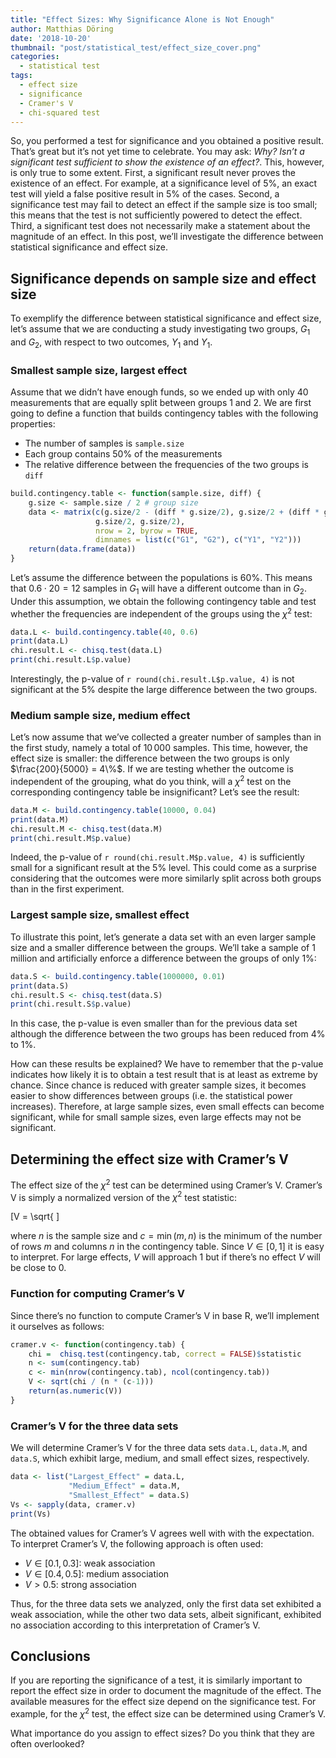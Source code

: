 ```yaml
---
title: "Effect Sizes: Why Significance Alone is Not Enough"
author: Matthias Döring
date: '2018-10-20'
thumbnail: "post/statistical_test/effect_size_cover.png"
categories:
  - statistical test
tags:
  - effect size
  - significance
  - Cramer's V
  - chi-squared test
---
```


So, you performed a test for significance and you obtained a positive result. That's great but it's not yet time to celebrate. You may ask: *Why? Isn't a significant test sufficient to show the existence of an effect?*. This, however, is only true to some extent. First, a significant result never proves the existence of an effect. For example, at a significance level of 5%, an exact test will yield a false positive result in 5% of the cases. Second, a significance test may
fail to detect an effect if the sample size is too small; this means that the test is not sufficiently powered to detect the effect.
Third, a significant test does not necessarily make a statement about the magnitude of an effect. In this post, we'll investigate the difference between statistical significance and effect size.

<!--more-->

## Significance depends on sample size and effect size

To exemplify the difference between statistical significance and effect size, let's assume that we are conducting a study investigating two groups, $G_1$ and $G_2$, with respect to two outcomes, $Y_1$ and $Y_1$. 

### Smallest sample size, largest effect

Assume that we didn't have enough funds, so we ended up with only 40 measurements that are equally split between groups 1 and 2. We are first going to define a function that builds contingency tables with the following properties:

* The number of samples is `sample.size`
* Each group contains 50% of the measurements
* The relative difference between the frequencies of the two groups is `diff`


```r
build.contingency.table <- function(sample.size, diff) {
    g.size <- sample.size / 2 # group size
    data <- matrix(c(g.size/2 - (diff * g.size/2), g.size/2 + (diff * g.size/2), 
                   g.size/2, g.size/2),
                   nrow = 2, byrow = TRUE,
                   dimnames = list(c("G1", "G2"), c("Y1", "Y2")))
    return(data.frame(data))
}
```

Let's assume the difference between the populations is 60%. This means that $0.6 \cdot 20 = 12$ samples in $G_1$ will have a different outcome than in $G_2$. Under this assumption, we obtain the following contingency table and test whether the frequencies are independent of the groups using the $\chi^2$ test:

```r
data.L <- build.contingency.table(40, 0.6)
print(data.L)
chi.result.L <- chisq.test(data.L)
print(chi.result.L$p.value)
```

Interestingly, the p-value of `r round(chi.result.L$p.value, 4)` is not significant at the 5% despite the large difference between the two groups.

### Medium sample size, medium effect

Let's now assume that we've collected a greater number of samples than in the first study, namely a total of $10\,000$ samples. This time, however, the effect size is smaller: the difference between the two groups is only $\frac{200}{5000} = 4\%$. If we are testing whether the outcome is independent of the grouping, what do you think, will a $\chi^2$ test on the corresponding contingency table be insignificant? Let's see the result:

```r
data.M <- build.contingency.table(10000, 0.04)
print(data.M)
chi.result.M <- chisq.test(data.M)
print(chi.result.M$p.value)
```

Indeed, the p-value of `r round(chi.result.M$p.value, 4)` is sufficiently small for a significant result at the 5% level. This could come as a surprise considering that the outcomes were more similarly split across both groups than in the first experiment.

### Largest sample size, smallest effect

To illustrate this point, let's generate a data set with an even larger sample size and a smaller difference between the groups. We'll take a sample of 1 million and artificially enforce a difference between the groups of only $1\%$:

```r
data.S <- build.contingency.table(1000000, 0.01)
print(data.S)
chi.result.S <- chisq.test(data.S)
print(chi.result.S$p.value)
```

In this case, the p-value is even smaller than for the previous data set although the difference between the two groups has been reduced from 4% to 1%. 

How can these results be explained? We have to remember that the p-value indicates how likely it is to obtain a test result that is at least as extreme by chance. Since chance is reduced with greater sample sizes, it becomes easier to show differences between groups (i.e. the statistical power increases). Therefore, at large sample sizes, even small effects can become significant, while for small sample sizes, even large effects may not be significant.

## Determining the effect size with Cramer's V

The effect size of the $\chi^2$ test can be determined using Cramer's V. Cramer's V is simply a normalized version of the $\chi^2$ test statistic:

\[V = \sqrt{\frac{\chi^2}{n \cdot (c - 1)} \]

where $n$ is the sample size and $c =  \min(m,n)$ is the minimum of the number of rows $m$ and columns $n$ in the contingency table. Since $V \in [0,1]$ it is easy to interpret. For large effects, $V$ will approach 1 but if there's no effect $V$ will be close to 0.

### Function for computing Cramer's V

Since there's no function to compute Cramer's V in base R, we'll implement it ourselves as follows:

```r
cramer.v <- function(contingency.tab) {
    chi =  chisq.test(contingency.tab, correct = FALSE)$statistic
    n <- sum(contingency.tab)
    c <- min(nrow(contingency.tab), ncol(contingency.tab))
    V <- sqrt(chi / (n * (c-1)))
    return(as.numeric(V))
}
```

### Cramer's V for the three data sets
We will determine Cramer's V for the three data sets `data.L`, `data.M`, and `data.S`, which exhibit large, medium, and small effect sizes, respectively.

```r
data <- list("Largest_Effect" = data.L, 
             "Medium_Effect" = data.M, 
             "Smallest_Effect" = data.S)
Vs <- sapply(data, cramer.v)
print(Vs)
```

The obtained values for Cramer's V agrees well with with the expectation. To interpret Cramer's V, the following approach is often used:

* $V \in [0.1, 0.3]$: weak association
* $V \in [0.4, 0.5]$: medium association
* $V > 0.5$: strong association 

Thus, for the three data sets we analyzed, only the first data set exhibited a weak association, while the other two data sets, albeit significant, exhibited no association according to this interpretation of Cramer's V.

## Conclusions

If you are reporting the significance of a test, it is similarly important to report the effect size in order to document the magnitude of the effect. The available measures for the effect size depend on the significance test. For example, for the $\chi^2$ test, the effect size can be determined using Cramer's V.

What importance do you assign to effect sizes? Do you think that they are often overlooked?
